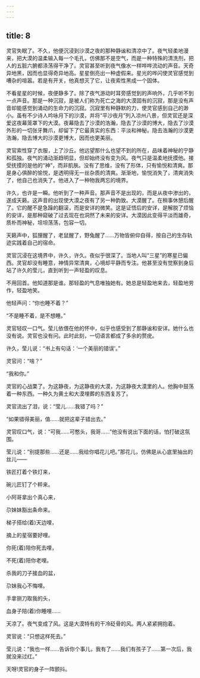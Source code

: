 ```yaml
---
---
---
```

title: 8
---



灵官失眠了。不久，他便沉浸到沙漠之夜的那种静谧和清凉中了。夜气轻柔地漫来，把大漠的温柔输入每一个毛孔，仿佛那不是空气，而是一种特殊的清洗剂，把人的五脏六腑都涤荡得干净了。灵官甚至听到夜气像水一样哗哗流动的声音。天奇异地黑，因而也显得奇异地高。星星倒亮出一种虚假来。星光的哗闪使灵官感觉到嘈杂的喧嚣。若是有开关，他真想灭了它，让夜索性黑成一个固体。

不看星星的时候，夜便静多了。除了夜气游动时耳旁感觉到的声响外，几乎听不到一点声音。那是一种沉寂，是被人们称为死亡之海的大漠固有的沉寂，那是没有声音却能感觉到涌动的生命力的沉寂。沉寂里有种静默的力，使灵官感到自己的渺小。虽有不少诗人吟咏月下的沙漠，并将“平沙夜月”列入凉州八景，但灵官还是深爱这夜幕笼罩下的大漠。夜幕隐去了沙漠的浩瀚，隐去了沙漠的博大，隐去了沙漠外形的一切张牙舞爪，却留下了它最真实的东西：平淡和神秘。隐去浩瀚的沙漠更浩瀚，隐去博大的沙漠更博大，因而也更美丽。

灵官索性穿了衣服，上了沙丘。他远望那什么也望不到的所在，品味着神秘的宁静和孤独。夜气的涌动渐趋明显，但却始终没有变为风。夜气只是温柔地抚摸他。接受抚摸的是他的“神”，而非肌肤。没有了思维，没有了形体，只有愉悦和清爽。那是身心俱醉的愉悦，是透明得无一丝杂质的清爽。渐渐地，愉悦消失了，清爽消失了，他自己也消失了。他进入了一种物我两忘的境界。

许久，也许是一瞬。他听到了一种声音。那声音不是出现的，而是从夜中渗出的，遂成天籁。这声音的出现使大漠之夜有了另一种韵致。大漠醒了。在稍事休憩后醒了。它的醒不是急躁的翻滚，而是安详的微笑。这是证悟后的安详，是解脱了烦恼的安详，是那种窥破了过去现在也洞然了未来的安详。大漠因此变得平淡而雄奇，质朴而神秘，坦坦荡荡，包容一切。

天籁声中，狐狸醒了，老鼠醒了，野兔醒了……万物皆俯仰自得，按自己的生存轨迹实践着自己的宿命。

灵官沉浸在这境界中，许久，许久。夜似乎很深了。当地人叫“三星”的寒星已偏西。灵官却没有睡意，神情异常清爽，心境却平静而专注。他甚至没有觉察到身后站了许久的莹儿，直到听到一声轻盈的叹息。

不用回首。他知道那是谁。那轻盈的气息唯独她有。她总是轻盈地来去，轻盈地劳作，轻盈地笑。

他轻声问：“你也睡不着？”

“不是睡不着，是不想睡。”

灵官轻叹一口气。莹儿依偎在他的怀中，似乎也感受到了那静谧和安详。她什么也没有说。灵官也没有问。此时此刻，一切语言都成了多余的赘疣。

许久，莹儿说：“书上有句话：‘一个美丽的错误’。”

灵官问：“啥？”

“我和你。”

灵官的心战栗了。为这静夜，为这静夜的大漠，为这静夜大漠里的人。他胸中鼓荡着一种东西。一种久为黄土和大漠埋葬的东西复苏了。

灵官流出了泪，说：“莹儿……我错了吗？”

“如果错得美丽，值……就把这辈子错出去。”

灵官叹口气，说：“可我……可憨头，我哥……”他没有说出下面的话，怕打破这氛围。

莹儿说：“别提那些……还是……我给你唱花儿吧。”那花儿，仿佛是从心底里抽出的丝儿——

铁匠打着个铁灯来，

碗儿匠钉了个秤来。

小阿哥拿出个真心来，

尕妹妹豁出条命来。

梯子搭给(着)天边哩，

摘上的星宿要好哩。

你死(着)陪你死去哩，

不死(着)陪你老哩。

杀我的刀子接血的盆，

尕妹我心不悔哩。

手拿铡刀取我的头，

血身子陪(着)你睡哩……

天凉了。夜气变成了风。这是大漠特有的干冷砭骨的风。两人紧紧拥抱着。

灵官说：“只想这样死去。”

莹儿说：“我也一样……告诉你个事儿，我有了……我们有孩子了……第一次后，我就没来过红。”

天呀!灵官的身子一阵颤抖。